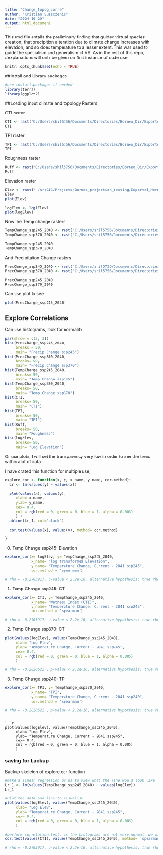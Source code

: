```yaml
---
title: "Change_topog_corre"
author: "Kristian Suszczenia"
date: "2024-10-29"
output: html_document
---
```


This rmd file entails the preliminary finding that guided virtual species creation; that precipition alteration due to climate change increases with elevation, and so does temperature to a lesser extent. This was used to guide the specialism and generalism of VS. 
As in the rest of this repo, #explanations will only be given on first instance of code use

```r
knitr::opts_chunk$set(echo = TRUE)
```

##Install and Library packages

```r
#use install.packages if needed
library(terra)
library(ggplot2)
```

##Loading input climate and topology Rasters

CTI raster
```r
CTI <- rast("C:/Users/shil5756/Documents/Directories/Borneo_Dir/Exported_Normalised/CTI/CTI_5.tif")
CTI
```
TPI raster
```r
TPI <- rast("C:/Users/shil5756/Documents/Directories/Borneo_Dir/Exported_Normalised/TPI/TPI_6.tif")
TPI
```
Roughness raster
```r
Ruff <- rast("C:/Users/shil5756/Documents/Directories/Borneo_Dir/Exported_Normalised/Ruff/Ruff_5.tif")
Ruff
```
Elevation raster
```r
Elev <- rast("~/ArcGIS/Projects/Borneo_projection_testing/Exported_Normalised/Elevation/Elev.tif")
Elev
plot(Elev)

logElev <- log(Elev)
plot(logElev)
```

Now the Temp change rasters
```r
TempChange_ssp245_2040 <- rast("C:/Users/shil5756/Documents/Directories/Borneo_Dir/Exported_Normalised/TempChange/TempChange245_2040norm.tif")
TempChange_ssp370_2040 <- rast("C:/Users/shil5756/Documents/Directories/Borneo_Dir/Exported_Normalised/TempChange/TempChange370_2040norm2.tif")

TempChange_ssp245_2040
TempChange_ssp370_2040
```
And Precipitation Change rasters
```r
PrecChange_ssp245_2040 <- rast("C:/Users/shil5756/Documents/Directories/Borneo_Dir/Exported_Normalised/PrecChange/PrecChange245_2040norm.tif")
PrecChange_ssp370_2040 <- rast("C:/Users/shil5756/Documents/Directories/Borneo_Dir/Exported_Normalised/PrecChange/PrecChange370_2040norm.tif")

PrecChange_ssp245_2040
PrecChange_ssp370_2040
```

Can use plot to see
```r
plot(PrecChange_ssp245_2040)
```

## Explore Correlations

Can use histograms, look for normality
```r
par(mfrow = c(3, 3))
hist(PrecChange_ssp245_2040,
     breaks = 50,
     main= "Precip Change ssp245")
hist(PrecChange_ssp370_2040, 
     breaks= 50,
     main= "Precip Change ssp370")
hist(TempChange_ssp245_2040, 
     breaks= 50,
     main= "Temp Change ssp245")
hist(TempChange_ssp370_2040, 
     breaks= 50,
     main= "Temp Change ssp370")
hist(CTI,
     breaks= 50,
     main= "CTI")
hist(TPI, 
     breaks= 50,
     main= "TPI")
hist(Ruff, 
     breaks= 50,
     main= "Roughness")
hist(logElev,
     breaks= 50,
     main= "Log Elevation")
```
Or use plots, I will set the transparency very low in order to see the trend within alot of data

I have crated this function for multiple use;
```r

explore_cor <- function(x, y, x_name, y_name, cor.method){
  Lr <- lm(values(y) ~ values(x))
  
  plot(values(x), values(y),
     xlab= x_name,
     ylab= y_name,
     cex= 0.4,
     col = rgb(red = 0, green = 0, blue = 1, alpha = 0.005)
     ) +
  abline(Lr_1, col="black")
  
  cor.test(values(x), values(y), method= cor.method) 

}

```

0) Temp Change ssp245: Elevation
```r
explore_cor(x= logElev, y= TempChange_ssp245_2040, 
            x_name= "log transformed Elevation", 
            y_name= "Temperature Change, Current - 2041 ssp245", 
            cor.method = 'spearman')

# rho = -0.2703917, p-value < 2.2e-16, alternative hypothesis: true rho is not equal to 0
```

1) Temp Change ssp245: CTI
```r
explore_cor(x= CTI, y= TempChange_ssp245_2040, 
            x_name= "Wetness Index (CTI)", 
            y_name= "Temperature Change, Current - 2041 ssp245", 
            cor.method = 'spearman')

# rho = -0.2703917, p-value < 2.2e-16, alternative hypothesis: true rho is not equal to 0
```


2) Temp Change ssp370: CTI
```r
plot(values(logElev), values(TempChange_ssp245_2040),
     xlab= "Log Elev",
     ylab= "Temperature Change, Current - 2041 ssp245",
     cex= 0.4,
     col = rgb(red = 0, green = 0, blue = 1, alpha = 0.005)
     ) 

# rho = -0.2820622 , p-value < 2.2e-16, alternative hypothesis: true rho is not equal to 0
```


3) Temp Change ssp240: TPI
```r
explore_cor(x= TPI, y= TempChange_ssp370_2040, 
            x_name= "TPI", 
            y_name= "Temperature Change, Current - 2041 ssp240", 
            cor.method = 'spearman')

# rho = -0.2820622 , p-value < 2.2e-16, alternative hypothesis: true rho is not equal to 0

```









```

```r
plot(values(logElev), values(TempChange_ssp245_2040),
     xlab= "Log Elev",
     ylab= "Temperature Change, Current - 2041 ssp245",
     cex= 0.4,
     col = rgb(red = 0, green = 0, blue = 1, alpha = 0.005)
     ) 
```
### saving for backup

Backup skeleton of explore.cor function
```r
#make a linear regression or us to view what the line would look like
Lr_1 <- lm(values(TempChange_ssp245_2040) ~ values(logElev))
Lr_1

#Plot the data and line to visualise
plot(values(logElev), values(TempChange_ssp245_2040),
     xlab= "Log Elev",
     ylab= "Temperature Change, Current - 2041 ssp245",
     cex= 0.4,
     col = rgb(red = 0, green = 0, blue = 1, alpha = 0.005)
     ) 

#perform correlation test, as the histograms are not very normal, we will use non-parametric
cor.test(values(CTI), values(TempChange_ssp245_2040), method= 'spearman') 

# rho = -0.2703917, p-value < 2.2e-16, alternative hypothesis: true rho is not equal to 0

```

